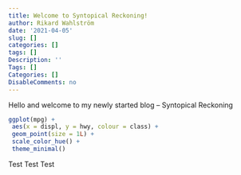 ```yaml
---
title: Welcome to Syntopical Reckoning!
author: Rikard Wahlström
date: '2021-04-05'
slug: []
categories: []
tags: []
Description: ''
Tags: []
Categories: []
DisableComments: no
---
```


Hello and welcome to my newly started blog -- Syntopical Reckoning

```r
ggplot(mpg) +
 aes(x = displ, y = hwy, colour = class) +
 geom_point(size = 1L) +
 scale_color_hue() +
 theme_minimal()
```

Test
Test
Test